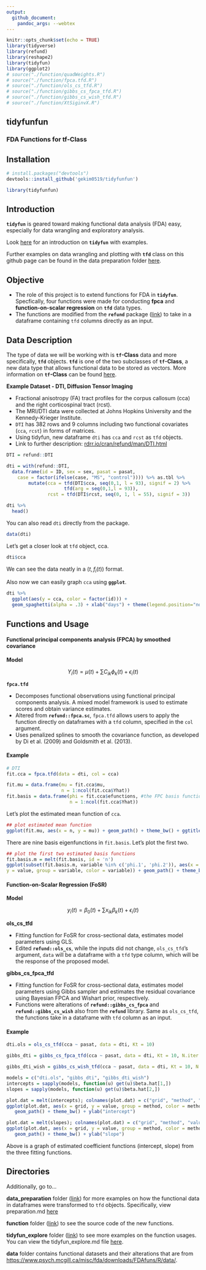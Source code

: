 ```yaml
---
output: 
  github_document:
    pandoc_args: --webtex
---
```


```r
knitr::opts_chunk$set(echo = TRUE)
library(tidyverse)
library(refund)
library(reshape2)
library(tidyfun)
library(ggplot2)
# source("./function/quadWeights.R")
# source("./function/fpca.tfd.R")
# source("./function/ols_cs_tfd.R")
# source("./function/gibbs_cs_fpca_tfd.R")
# source("./function/gibbs_cs_wish_tfd.R")
# source("./function/XtSiginvX.R")
```

## tidyfunfun

### FDA Functions for tf-Class

## Installation

```r
# install.packages("devtools")
devtools::install_github('gekim0519/tidyfunfun')
```

```r
library(tidyfunfun)
```

## Introduction

**`tidyfun`** is geared toward making functional data analysis (FDA) easy, especially for data wrangling and exploratory analysis. 

Look [here](https://fabian-s.github.io/tidyfun/) for an introduction on **`tidyfun`**  with examples.

Further examples on data wrangling and plotting with **`tfd`** class on this github page can be found in the data preparation folder 
[here](https://github.com/gekim0519/tidyfun_fpca/blob/master/data_preparation/preparation.md).

## Objective

- The role of this project is to extend functions for FDA in **`tidyfun`**. Specfically, four functions were made for conducting **fpca** and **function-on-scalar regression** on **`tfd`** data types.
- The functions are modified from the **`refund`** package ([link]( https://github.com/refunders/refundable)) to take in a dataframe containing `tfd` columns directly as an input.

## Data Description

The type of data we will be working with is **`tf`-Class** data and more specifically, **`tfd`** objects. **`tfd`** is one of the two subclasses of **`tf`-Class**, a new data type that allows functional data to be stored as vectors. More information on **`tf`-Class** can be found [here](https://fabian-s.github.io/tidyfun/articles/x01_Intro.html).

**Example Dataset - DTI, Diffusion Tensor Imaging**

- Fractional anisotropy (FA) tract profiles for the corpus callosum (cca) and the right corticospinal tract (rcst).
- The MRI/DTI data were collected at Johns Hopkins University and the Kennedy-Krieger Institute.
- `DTI` has 382 rows and 9 columns including two functional covariates (`cca`, `rcst`) in forms of matrices. 
- Using tidyfun, new dataframe `dti` has `cca` and `rcst` as `tfd` objects.
- Link to further description: [rdrr.io/cran/refund/man/DTI.html](rdrr.io/cran/refund/man/DTI.html)

```r
DTI = refund::DTI

dti = with(refund::DTI, 
  data.frame(id = ID, sex = sex, pasat = pasat, 
    case = factor(ifelse(case, "MS", "control")))) %>% as.tbl %>% 
        mutate(cca = tfd(DTI$cca, seq(0,1, l = 93), signif = 2) %>%
                     tfd(arg = seq(0,1,l = 93)),
               rcst = tfd(DTI$rcst, seq(0, 1, l = 55), signif = 3))

dti %>%
  head()
```

You can also read `dti` directly from the package.

```r
data(dti)
```


Let's get a closer look at `tfd` object, cca. 

```r
dti$cca
```
We can see the data neatly in a $(t, f_i(t))$ format.

Also now we can easily graph `cca` using **`ggplot`**.

```r
dti %>%  
  ggplot(aes(y = cca, color = factor(id))) + 
  geom_spaghetti(alpha = .3) + xlab("days") + theme(legend.position="none") + ggtitle("FA tract profiles from the corpus callosum")
```

## Functions and Usage

#### Functional principal components analysis (FPCA) by smoothed covariance

**Model**

$$ 
Y_i(t) = \mu(t) + \sum C_{ik} \phi_{k}(t) + \epsilon_i(t) 
$$

**`fpca.tfd`**

- Decomposes functional observations using functional principal components analysis. A mixed model framework is used to estimate scores and obtain variance estimates.
- Altered from **`refund::fpca.sc`**, `fpca.tfd`  allows users to apply the function directly on dataframes with a `tfd` column, specified in the `col` argument.
- Uses penalized splines to smooth the covariance function, as developed by Di et al. (2009) and Goldsmith et al. (2013).

#### Example

```r
# DTI
fit.cca = fpca.tfd(data = dti, col = cca)

fit.mu = data.frame(mu = fit.cca$mu,
                    n = 1:ncol(fit.cca$Yhat))
fit.basis = data.frame(phi = fit.cca$efunctions, #the FPC basis functions.
                       n = 1:ncol(fit.cca$Yhat))
```

Let's plot the estimated mean function of `cca`.

```r
## plot estimated mean function
ggplot(fit.mu, aes(x = n, y = mu)) + geom_path() + theme_bw() + ggtitle("Estimated mean function of corpus callosum")
```

There are nine basis eigenfunctions in `fit.basis`. Let's plot the first two.

```r
## plot the first two estimated basis functions
fit.basis.m = melt(fit.basis, id = 'n')
ggplot(subset(fit.basis.m, variable %in% c('phi.1', 'phi.2')), aes(x = n,
y = value, group = variable, color = variable)) + geom_path() + theme_bw() + ggtitle("First two estimated FPC basis functions")
```

#### Function-on-Scalar Regression (FoSR) 

**Model**

$$
y_i(t) = \beta_{0}(t) + \sum x_{ik} \beta_{k}(t) + \epsilon_i(t)
$$

**ols_cs_tfd**

- Fitting function for FoSR for cross-sectional data, estimates model parameters using GLS.
- Edited **`refund::ols_cs`**, while the inputs did not change, `ols_cs_tfd`’s argument, `data` will be a dataframe with a `tfd` type column, which will be the response of the proposed model.


**gibbs_cs_fpca_tfd**

- Fitting function for FoSR for cross-sectional data, estimates model parameters using Gibbs sampler and estimates the residual covariance using Bayesian FPCA and Wishart prior, respectively.
- Functions were alterations of **`refund::gibbs_cs_fpca`** and **`refund::gibbs_cs_wish`** also from the **`refund`** library. Same as `ols_cs_tfd`, the functions take in a dataframe with `tfd` column as an input.

#### Example

```r
dti.ols = ols_cs_tfd(cca ~ pasat, data = dti, Kt = 10)
```

```r
gibbs_dti = gibbs_cs_fpca_tfd(cca ~ pasat, data = dti, Kt = 10, N.iter = 500, N.burn = 200)
```

```r
gibbs_dti_wish = gibbs_cs_wish_tfd(cca ~ pasat, data = dti, Kt = 10, N.iter = 500, N.burn = 200)
```

```r
models = c("dti.ols", "gibbs_dti", "gibbs_dti_wish")
intercepts = sapply(models, function(u) get(u)$beta.hat[1,])
slopes = sapply(models, function(u) get(u)$beta.hat[2,])

plot.dat = melt(intercepts); colnames(plot.dat) = c("grid", "method", "value")
ggplot(plot.dat, aes(x = grid, y = value, group = method, color = method)) + 
   geom_path() + theme_bw() + ylab("intercept")

plot.dat = melt(slopes); colnames(plot.dat) = c("grid", "method", "value")
ggplot(plot.dat, aes(x = grid, y = value, group = method, color = method)) + 
   geom_path() + theme_bw() + ylab("slope")
```

Above is a graph of estimated coefficient functions (intercept, slope) from the three fitting functions.

## Directories

Additionally, go to...

**data_preparation** folder ([link](https://github.com/gekim0519/tidyfun_fpca/tree/master/data_preparation)) for more examples on how the functional data in dataframes were transformed to `tfd` objects.
Specifically, view preparation.md [here](https://github.com/gekim0519/tidyfun_fpca/blob/master/data_preparation/preparation.md)

**function** folder ([link](https://github.com/gekim0519/tidyfun_fpca/tree/master/function))
to see the source code of the new functions.

**tidyfun_explore** folder ([link](https://github.com/gekim0519/tidyfun_fpca/tree/master/tidyfun_explore)) to see more examples on the function usages. You can view the tidyfun_explore.md file [here](https://github.com/gekim0519/tidyfun_fpca/blob/master/tidyfun_explore/tidyfun_explore.md).

**data** folder contains functional datasets and their alterations that are from [https://www.psych.mcgill.ca/misc/fda/downloads/FDAfuns/R/data/](https://www.psych.mcgill.ca/misc/fda/downloads/FDAfuns/R/data/).


